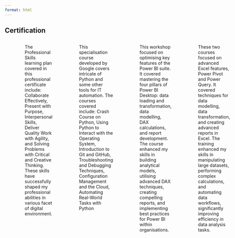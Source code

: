 ```yaml
---
format: html
---
```


:::::{.column-page-right}
# Certification {.certification}

::::: {.certificate_margin}
::::{.columns}
:::{.column width="70%"}
#### [Working in a Digital World: Professional Skills – IBM Skill Build](https://www.credly.com/badges/a295edb3-c524-47bb-b238-153c8f8a60f2)
:::
:::{.column width="20%"}
:::
:::{.column width="10%"}
#### 2024
:::

:::{.cert_experience}
The Professional Skills learning plan covered in this professional certificate include: Collaborate Effectively, Present with Purpose, Interpersonal Skills, Deliver Quality Work with Agility, and Solving Problems with Critical and Creative Thinking. These skills have successfully shaped my professional abilities in various facet of digital environment.
:::

:::{.column width="70%"}
#### [Google IT Automation with Python Specialisation – Google/Coursera](https://www.coursera.org/account/accomplishments/specialization/certificate/VY75DWS2G3RE)
:::
:::{.column width="20%"}
:::
:::{.column width="10%"}
#### 2022
:::

:::{.cert_experience}
This specialisation course developed by Google covers intricate of Python and some other tools for IT automation. The courses covered include: Crash Course on Python, Using Python to Interact with the Operating System, Introduction to Git and GitHub, Troubleshooting and Debugging Techniques, Configuration Management and the Cloud, Automating Real-World Tasks with Python
:::

:::{.column width="70%"}
#### [Power BI Super Users Workshop – Enterprise DNA](https://www.udemy.com/certificate/UC-f18a6376-354e-4754-8623-0ff74e075399/)
:::
:::{.column width="20%"}
:::
:::{.column width="10%"}
#### 2022
:::

:::{.cert_experience}
This workshop focused on optimising key features of the Power BI suite. It covered mastering the four pillars of Power BI Desktop: data loading and transformation, data modelling, DAX calculations, and report development. The course enhanced my skills in building analytical models, utilising advanced DAX techniques, creating compelling reports, and implementing best practices for Power BI within organisations.
:::

:::{.column width="70%"}
#### [Microsoft Excel Power Pivot & Power Query – GoSkills.com](https://www.goskills.com/Profile/comsavvy/Certificates/191954)
:::
:::{.column width="20%"}
:::
:::{.column width="10%"}
#### 2022
:::

:::{.cert_experience}
These two courses focused on advanced Excel features, Power Pivot and Power Query. It covered techniques for data modelling, data transformation, and creating advanced reports in Excel. The training enhanced my skills in manipulating large datasets, performing complex calculations, and automating data workflows, significantly improving efficiency in data analysis tasks.
:::

:::{.column width="70%"}
#### [Mastering DAX Calculations – Enterprise DNA](https://enterprise-dna.verified.cv/en/verify/92974995891854)
:::
:::{.column width="20%"}
:::
:::{.column width="10%"}
#### 2022
:::

:::{.cert_experience}
This course focused on advanced Data Analysis Expressions (DAX). It covered complex functions, optimisation techniques, and best practices for efficient data modelling. The training enhanced my ability to perform intricate data analysis, create sophisticated measures, and develop high-performing analytical solutions.
:::

:::{.column width="70%"}
#### [Spreadsheet Fundamentals Track – Datacamp](https://www.datacamp.com/statement-of-accomplishment/track/c958490a68b88ee8902aec7c6770f03a3e1645a8)
:::
:::{.column width="20%"}
:::
:::{.column width="10%"}
#### 2022
:::

:::{.cert_experience}
This professional certificate comprised five courses: Introduction to Google Sheets, Data Analysis in Google Sheets, Intermediate Google Sheets, Pivot Tables in Google Sheets, and Data Visualisation in Google Sheets. These courses enhanced my ability to effectively manipulate, analyse and visualise data using Google Sheets.
:::

:::{.column width="70%"}
#### [Importing & Cleaning Data with Python Track – Datacamp](https://www.datacamp.com/statement-of-accomplishment/track/07187005c51f319a236411aaf4f7b8a87e76a503)
:::
:::{.column width="20%"}
:::
:::{.column width="10%"}
#### 2022
:::

:::{.cert_experience}
This professional certificate enhanced my skills in importing data into Python from various sources -including Excel, SQL, SAS, web, and APIs—cleaning and diagnosing dirty data, reshaping DataFrames using pandas, and applying data manipulation techniques in a real-world project such as analysing Airbnb market trends.
:::

:::{.column width="70%"}
#### [Applied Data Science II: Machine Learning & Statistical Analysis (with honors) – World Quant University](https://www.youracclaim.com/badges/28cfa17e-1c24-48ce-84cc-b4e6bae4c2e4)
:::
:::{.column width="20%"}
:::
:::{.column width="10%"}
#### 2021
:::

:::{.cert_experience}
This professional course focused on advanced data science topics, including machine learning algorithms and statistical analysis techniques. It enhanced my skills in building predictive models, performing statistical inference, and applying machine learning methods to real-world datasets.
:::

:::{.column width="70%"}
#### [Time Series Analysis and Forecasting using Python – Udemy](https://www.udemy.com/certificate/UC-81e58c57-c931-4c32-b5b0-e04b6db53998/)
:::
:::{.column width="20%"}
:::
:::{.column width="10%"}
#### 2021
:::

:::{.cert_experience}
Acquired practical skills in time series analysis and forecasting using Python. Learned to manipulate time-stamped data, identify trends and seasonal patterns, and build predictive models with libraries like pandas and statsmodels. This course enhanced my ability to forecast future data points based on historical trends.
:::

:::{.column width="70%"}
#### [TensorFlow for AI, Machine Learning, and Deep Learning – DeepLearning.AI/Coursera](https://www.coursera.org/account/accomplishments/certificate/LKRZD2N8B5U5)
:::
:::{.column width="20%"}
:::
:::{.column width="10%"}
#### 2020
:::

:::{.cert_experience}
This course provided a comprehensive introduction to TensorFlow, an open-source machine learning framework, which enhanced my skills in building and training neural network models.
:::

:::{.column width="70%"}
#### [Excel Skills for Business Specialisation – Macquarie University/Coursera](https://www.coursera.org/account/accomplishments/specialization/certificate/EH5NQAYNX7HJ)
:::
:::{.column width="20%"}
:::
:::{.column width="10%"}
#### 2020
:::

:::{.cert_experience}
This specialisation enhanced my Excel skills for business applications, covering advanced formulas, data modelling, pivot tables, and interactive dashboards—improving my ability to efficiently analyze and visualize business data.
:::

:::{.column width="70%"}
#### [SQL for Data Science – University of California (UC Davis)/Coursera](https://www.coursera.org/account/accomplishments/specialization/certificate/EH5NQAYNX7HJ)
:::
:::{.column width="20%"}
:::
:::{.column width="10%"}
#### 2020
:::

:::{.cert_experience}
This course provided a comprehensive introduction to SQL for data science. It covered querying databases, performing data analysis, and working with real-world datasets. The training enhanced my ability to manage and analyze data using SQL, improving my efficiency in data-driven decision-making.
:::

:::{.column width="70%"}
#### [Applied Data Science I: Scientific Computing & Python for Data Science – World Quant University](https://www.youracclaim.com/badges/51075f3f-07f3-45dd-8e99-ce2f3b7fff77/public_url)
:::
:::{.column width="20%"}
:::
:::{.column width="10%"}
#### 2019
:::

:::{.cert_experience}
This course focused on scientific computing and Python for data science. It covered essential Python libraries such as NumPy, pandas, and Matplotlib, and their applications in data analysis. The training enhanced my skills in scientific computing, data manipulation, and visualization, enabling me to tackle complex data science problems.
:::

::::

:::::
::::::